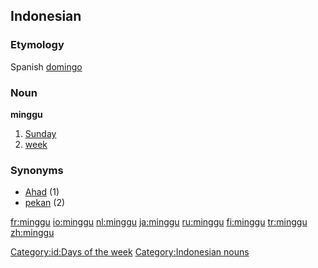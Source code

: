 == Indonesian ==
===Etymology===
Spanish [[domingo]]
===Noun===
'''minggu'''

# [[Sunday]]
# [[week]]

=== Synonyms ===
* [[Ahad]] (1)
* [[pekan]] (2)

[[Category:id:Days of the week]]
[[Category:Indonesian nouns]]

[[fr:minggu]]
[[io:minggu]]
[[nl:minggu]]
[[ja:minggu]]
[[ru:minggu]]
[[fi:minggu]]
[[tr:minggu]]
[[zh:minggu]]